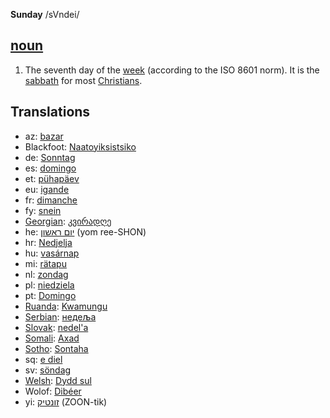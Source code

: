 '''Sunday''' /sVndei/

==[[noun]]==

#The seventh day of the [[week]] (according to the ISO 8601 norm). It is the [[sabbath]] for most [[Christian]]s.

==Translations==
*az: [[bazar]]
*Blackfoot: [[Naatoyiksistsiko]]
*de: [[Sonntag]]
*es: [[domingo]]
*et: [[pühapäev]]
*eu: [[igande]]
*fr: [[dimanche]]
*fy: [[snein]]
*[[Georgian]]: [[კვირადღე]]
*he: [[יום ראשון]] (yom ree-SHON)
*hr: [[Nedjelja]]
*hu: [[vasárnap]]
*mi: [[rätapu]]
*nl: [[zondag]]
*pl: [[niedziela]]
*pt: [[Domingo]]
*[[Ruanda]]: [[Kwamungu]]
*[[Serbian]]: [[недеља]]
*[[Slovak]]: [[nedel'a]]
*[[Somali]]: [[Axad]]
*[[Sotho]]: [[Sontaha]]
*sq: [[e diel]]
*sv: [[söndag]]
*[[Welsh]]: [[Dydd sul]]
*Wolof: [[Dibéer]]
*yi: [[זונטיק]] (ZOON-tik)
